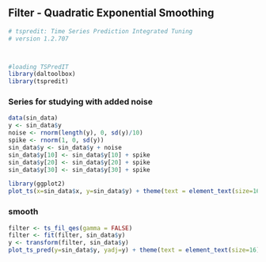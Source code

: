 ## Filter - Quadratic Exponential Smoothing

```r
# tspredit: Time Series Prediction Integrated Tuning
# version 1.2.707



#loading TSPredIT
library(daltoolbox) 
library(tspredit) 
```

### Series for studying with added noise

```r
data(sin_data)
y <- sin_data$y
noise <- rnorm(length(y), 0, sd(y)/10)
spike <- rnorm(1, 0, sd(y))
sin_data$y <- sin_data$y + noise
sin_data$y[10] <- sin_data$y[10] + spike
sin_data$y[20] <- sin_data$y[20] + spike
sin_data$y[30] <- sin_data$y[30] + spike
```

```r
library(ggplot2)
plot_ts(x=sin_data$x, y=sin_data$y) + theme(text = element_text(size=16))
```

### smooth

```r
filter <- ts_fil_qes(gamma = FALSE)
filter <- fit(filter, sin_data$y)
y <- transform(filter, sin_data$y)
plot_ts_pred(y=sin_data$y, yadj=y) + theme(text = element_text(size=16))
```

